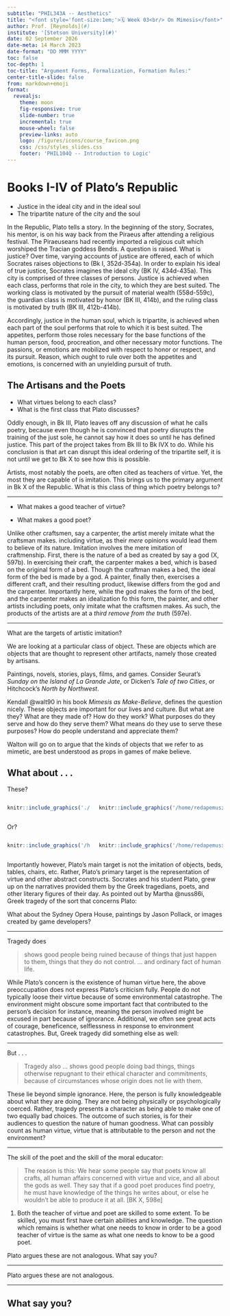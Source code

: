```yaml
---
subtitle: "PHIL343A -- Aesthetics"
title: "<font style='font-size:1em;'>🗓️ Week 03<br/> On Mimesis</font>"
author: Prof. [Reynolds](#)
institute: '[Stetson University](#)'
date: 02 September 2026
date-meta: 14 March 2023
date-format: "DD MMM YYYY"
toc: false
toc-depth: 1
toc-title: "Argument Forms, Formalization, Formation Rules:"
center-title-slide: false
from: markdown+emoji
format:
  revealjs:
    theme: moon
    fig-responsive: true
    slide-number: true
    incremental: true
    mouse-wheel: false
    preview-links: auto
    logo: /figures/icons/course_favicon.png
    css: /css/styles_slides.css
    footer: 'PHIL104Q -- Introduction to Logic'
---
```


# Books I-IV of Plato's Republic

* Justice in the ideal city and in the ideal soul
* The tripartite nature of the city and the soul

::: {.notes}
In the Republic, Plato tells a story. In the beginning of the story, Socrates, his mentor, is on his way back from the Piraeus after attending a religious festival. The Piraeuseans had recently imported a religious cult which worshiped the Tracian goddess Bendis. A question is raised. What is justice? Over time, varying accounts of justice are offered, each of which Socrates raises objections to (Bk I, 352d-354a). In order to explain his ideal of true justice, Socrates imagines the ideal city (BK IV, 434d-435a). This city is comprised of three classes of persons. Justice is achieved when each class, performs that role in the city, to which they are best suited. The working class is motivated by the pursuit of material wealth (558d-559c), the guardian class is motivated by honor (BK III, 414b), and the ruling class is motivated by truth (BK III, 412b-414b).

Accordingly, justice in the human soul, which is tripartite, is achieved when each part of the soul performs that role to which it is best suited. The appetites, perform those roles necessary for the base functions of the human person, food, procreation, and other necessary motor functions. The passions, or emotions are mobilized with respect to honor or respect, and its pursuit. Reason, which ought to rule over both the appetites and emotions, is concerned with an unyielding pursuit of truth.

:::

## The Artisans and the Poets

* What virtues belong to each class?
* What is the first class that Plato discusses?

::: {.notes}

Oddly enough, in Bk III, Plato leaves off any discussion of what he calls poetry, because even though he is convinced that poetry disrupts the training of the just sole, he cannot say how it does so until he has defined justice. This part of the project takes from Bk III to Bk IVX to do. While his conclusion is that art can disrupt this ideal ordering of the tripartite self, it is not until we get to Bk X to see how this is possible.

:::

::: {.notes}
Artists, most notably the poets, are often cited as teachers of virtue. Yet, the most they are capable of is imitation. This brings us to the primary argument in Bk X of the Republic. What is this class of thing which poetry belongs to?

:::

---

* What makes a good teacher of virtue?

* What makes a good poet?

::: {.notes}

Unlike other craftsmen, say a carpenter, the artist merely imitate what the craftsman makes. including virtue, as their *mere* opinions would lead them to believe of its nature. Imitation involves the mere imitation of craftmenship. First, there is the nature of a bed as created by say a god (X, 597b). In exercising their craft, the carpenter makes a bed, which is based on the original form of a bed. Though the craftman makes a bed, the ideal form of the bed is made by a god. A painter, finally then, exercises a different craft, and their resulting product, likewise differs from the god and the carpenter. Importantly here, while the god makes the form of the bed, and the carpenter makes an idealization fo this form, the painter, and other artists including poets, only imitate what the craftsmen makes. As such, the products of the artists are at a *third remove from the truth* (597e).

:::

---

What are the targets of artistic imitation?

::: {.notes}

We are looking at a particular class of object. These are objects which are objects that are thought to represent other artifacts, namely those created by artisans.

Paintings, novels, stories, plays, films, and games. Consider Seurat's *Sunday on the Island of La Grande Jate*, or Dicken's *Tale of two Cities*, or Hitchcock's *North by Northwest*.

Kendall @walt90 in his book *Mimesis as Make-Believe*, defines the question nicely. These objects are important for our lives and culture. But what are they? What are they made of? How do they work? What purposes do they serve and how do they serve them? What means do they use to serve these purposes? How do people understand and appreciate them?

Walton will go on to argue that the kinds of objects that we refer to as mimetic, are best understood as props in games of make believe.
:::

## What about . . .

::: {.incremental}

These?

:::: {.columns}

::: {.column width="40%"}

```r
knitr::include_graphics('./sydney-opera-house.jpg')
```

:::

::: {.column width="60%"}

```r
knitr::include_graphics('/home/redapemusic35/courses/SCHF-new-repo/stetson/Stetson-Materials/phil-law/figures/aesthetics-course/pollack-untitled.jpg')
```

:::

::::
:::


::: {.incremental}

Or?

:::: {.columns}

::: {.column width="40%"}

```r
knitr::include_graphics('/home/redapemusic35/courses/SCHF-new-repo/stetson/Stetson-Materials/phil-law/figures/aesthetics-course/reflection.jpg')
```

:::

::: {.column width="60%"}

```r
knitr::include_graphics('/home/redapemusic35/courses/SCHF-new-repo/stetson/Stetson-Materials/phil-law/figures/aesthetics-course/background.jfif')
```

:::

::::
:::

::: {.notes}

Importantly however, Plato's main target is not the imitation of objects, beds, tables, chairs, etc. Rather, Plato's primary target is the representation of virtue and other abstract constructs. Socrates and his student Plato, grew up on the narratives provided them by the Greek tragedians, poets, and other literary figures of their day. As pointed out by Martha @nuss86i, Greek tragedy of the sort that concerns Plato:

What about the Sydney Opera House, paintings by Jason Pollack, or images created by game developers?

:::

---

Tragedy does

> shows good people being ruined because of things that just happen to them, things that they do not control. ... and ordinary fact of human life.

::: {.notes}

While Plato's concern is the existence of human virtue here, the above preoccupation does not express Plato's criticism fully. People do not typically loose their virtue because of some environmental catastrophe. The environment might obscure some important fact that contributed to the person's decision for instance, meaning the person involved might be excused in part because of ignorance. Additional, we often see great acts of courage, beneficence, selflessness in response to environment catastrophes. But, Greek tragedy did something else as well:

:::

---

But . . .

::: {.incremental}

> Tragedy also ... shows good people doing bad things, things otherwise repugnant to their ethical character and commitments, because of circumstances whose origin does not lie with them.
:::

::: {.notes}

These lie beyond simple ignorance. Here, the person is fully knowledgeable about what they are doing. They are not being physically or psychologically coerced. Rather, tragedy presents a character as being able to make one of two equally bad choices. The outcome of such stories, is for their audiences to question the nature of human goodness. What can possibly count as human virtue, virtue that is attributable to the person and not the environment?

:::

---

The skill of the poet and the skill of the moral educator:

> The reason is this: We hear some people say that poets know all crafts, all human affairs concerned with virtue and vice, and all about the gods as well. They say that if a good poet produces find poetry, he must have knowledge of the things he writes about, or else he wouldn't be able to produce it at all. [BK X, 598e]

::: {.notes}

1. Both the teacher of virtue and poet are skilled to some extent. To be skilled, you must first have certain abilities and knowledge. The question which remains is whether what one needs to know in order to be a good teacher of virtue is the same as what one needs to know to be a good poet.

Plato argues these are not analogous. What say you?

:::

---

Plato argues these are not analogous.

---

## What say you? {.center}
